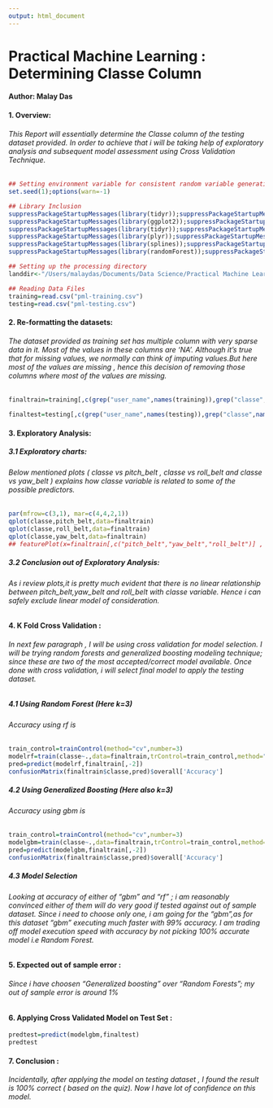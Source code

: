 ```yaml
---
output: html_document
---
```

Practical Machine Learning : Determining Classe Column  
=====================================================================================

#### Author: Malay Das 


#### 1. Overview:
###### This Report will essentially determine the Classe column of the testing dataset provided. In order to achieve that i will be taking help of exploratory analysis and subsequent model assessment using Cross Validation Technique.

```r
## Setting environment variable for consistent random variable generation
set.seed(1);options(warn=-1)

## Library Inclusion 
suppressPackageStartupMessages(library(tidyr));suppressPackageStartupMessages(library(dplyr))
suppressPackageStartupMessages(library(ggplot2));suppressPackageStartupMessages(library(caret))
suppressPackageStartupMessages(library(tidyr));suppressPackageStartupMessages(library(parallel))
suppressPackageStartupMessages(library(plyr));suppressPackageStartupMessages(library(dplyr))
suppressPackageStartupMessages(library(splines));suppressPackageStartupMessages(library(survival))
suppressPackageStartupMessages(library(randomForest));suppressPackageStartupMessages(library(gbm))

## Setting up the processing directory 
landdir<-"/Users/malaydas/Documents/Data Science/Practical Machine Learning/Project Work/";setwd(landdir)

## Reading Data Files 
training=read.csv("pml-training.csv")
testing=read.csv("pml-testing.csv")
```

#### 2. Re-formatting the datasets:
###### The dataset provided as training set has multiple column with very sparse data in it. Most of the values in these columns are 'NA'. Although it's true that for missing values, we normally can think of imputing values.But here most of  the values are missing , hence this decision of removing those columns where most of the values are missing. 

```r

finaltrain=training[,c(grep("user_name",names(training)),grep("classe",names(training)),grep("timestamp",names(training)),grep("window",names(training)),grep("^total_accel",names(training)),grep("^gyros",names(training)),grep("^accel",names(training)),grep("^magnet",names(training)),c(grep("^roll",names(training)),grep("^pitch",names(training)),grep("^yaw",names(training))))]

finaltest=testing[,c(grep("user_name",names(testing)),grep("classe",names(testing)),grep("timestamp",names(testing)),grep("window",names(testing)),grep("^total_accel",names(testing)),grep("^gyros",names(testing)),grep("^accel",names(testing)),grep("^magnet",names(testing)),c(grep("^roll",names(testing)),grep("^pitch",names(testing)),grep("^yaw",names(testing))))]


```

#### 3. Exploratory Analysis:
##### 3.1 Exploratory charts:
###### Below mentioned plots ( classe vs pitch_belt , classe vs roll_belt and classe vs yaw_belt ) explains how classe variable is related to some of the possible predictors. 

```r
par(mfrow=c(3,1), mar=c(4,4,2,1))
qplot(classe,pitch_belt,data=finaltrain)
qplot(classe,roll_belt,data=finaltrain)
qplot(classe,yaw_belt,data=finaltrain)
## featurePlot(x=finaltrain[,c("pitch_belt","yaw_belt","roll_belt")] , y=finaltrain$classe,plot="pairs")
```

##### 3.2 Conclusion out of Exploratory Analysis:
###### As i review plots,it is pretty much evident that there is no linear relationship between pitch_belt,yaw_belt and roll_belt with classe variable. Hence i can safely exclude linear model of consideration. 

#### 4. K Fold Cross Validation :
###### In next few paragraph , I will be using cross validation for model selection. I will be trying random forests and generalized boosting modeling technique; since these are two of the most accepted/correct model available. Once done with cross validation, i will select final model to apply the testing dataset. 

##### 4.1 Using Random Forest (Here k=3)
###### Accuracy using rf is
```r
train_control=trainControl(method="cv",number=3)
modelrf=train(classe~.,data=finaltrain,trControl=train_control,method="rf",verbose=FALSE)
pred=predict(modelrf,finaltrain[,-2])
confusionMatrix(finaltrain$classe,pred)$overall['Accuracy']
```
##### 4.2 Using Generalized Boosting (Here also k=3)
###### Accuracy using gbm is
```r
train_control=trainControl(method="cv",number=3)
modelgbm=train(classe~.,data=finaltrain,trControl=train_control,method="gbm",verbose=FALSE)
pred=predict(modelgbm,finaltrain[,-2])
confusionMatrix(finaltrain$classe,pred)$overall['Accuracy']
```
##### 4.3 Model Selection
###### Looking at accuracy of either of "gbm" and "rf" ; i am reasonably convinced either of them will do very good if tested against out of sample dataset. Since i need to choose only one, i am going for the "gbm",as for this dataset "gbm" executing much faster with 99% accuracy. I am trading off model execution speed with accuracy by not picking 100% accurate model i.e Random Forest. 


#### 5. Expected out of sample error :
###### Since i have choosen "Generalized boosting" over "Random Forests"; my out of sample error is around 1% 

#### 6. Applying Cross Validated Model on Test Set :
```r
predtest=predict(modelgbm,finaltest)
predtest
```

#### 7. Conclusion :
###### Incidentally, after applying the model on testing dataset , I found the result is 100% correct ( based on the quiz). Now I have lot of confidence on this model.


